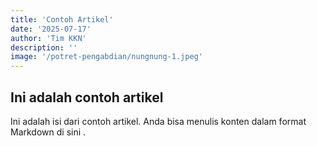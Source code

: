 ```yaml
---
title: 'Contoh Artikel'
date: '2025-07-17'
author: 'Tim KKN'
description: ''
image: '/potret-pengabdian/nungnung-1.jpeg'
---
```


## Ini adalah contoh artikel

Ini adalah isi dari contoh artikel. Anda bisa menulis konten dalam format Markdown di sini .